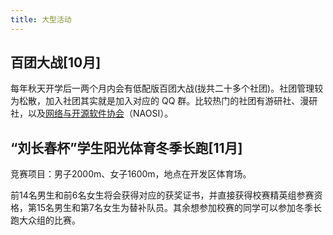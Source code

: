 ```yaml
---
title: 大型活动
---
```


## 百团大战[10月]

每年秋天开学后一两个月内会有低配版百团大战(拢共二十多个社团)。社团管理较为松散，加入社团其实就是加入对应的 QQ 群。比较热门的社团有游研社、漫研社，以及[网络与开源软件协会](https://naosi.org)（NAOSI）。

## “刘长春杯”学生阳光体育冬季长跑[11月]

竞赛项目：男子2000m、女子1600m，地点在开发区体育场。

前14名男生和前6名女生将会获得对应的获奖证书，并直接获得校赛精英组参赛资格，第15名男生和第7名女生为替补队员。其余想参加校赛的同学可以参加冬季长跑大众组的比赛。
